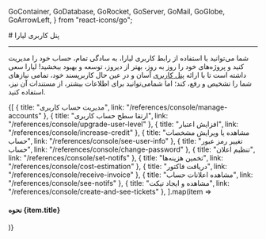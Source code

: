 
  GoContainer,
  GoDatabase,
  GoRocket,
  GoServer,
  GoMail,
  GoGlobe,
  GoArrowLeft,
} from "react-icons/go";


<Layout>
<Head>
<title>مستندات پنل کاربری لیارا</title>
<meta property="og:title" content="مستندات خدمات رایانش ابری لیارا" />
<meta property="og:description" content="مستندات مربوط به آشنایی با پنل کاربری لیارا"  />
</Head>
# پنل کاربری لیارا
<hr className="mb-2" />

شما می‌توانید با استفاده از رابط کاربری لیارا، به سادگی تمام، حساب خود را مدیریت کنید و پروژه‌های خود را روز به روز، بهتر از دیروز، توسعه و بهبود ببخشید!
لیارا سعی داشته است تا با ارائه <a href="https://console.liara.ir" className="text-[#2196f3] ">پنل کاربری</a> آسان و در عین حال کاربرپسند خود، تمامی نیازهای شما را تشخیص و رفع، کند؛ اما شما‌می‌توانید برای اطلاعات بیشتر، از مستندات آن نیز، استفاده کنید. 
<Section id="also-read" title="در ادامه، بخوانید:" />

<div className="grid md:grid-cols-2 gap-4">
            {[
      {
        title: "مدیریت حساب کاربری",
        link: "/references/console/manage-accounts"
      },
      {
        title: "ارتقا سطح حساب کاربری",
        link: "/references/console/upgrade-user-level"
      },
      {
        title: "افزایش اعتبار",
        link: "/references/console/increase-credit"
      },
      {
        title: "مشاهده یا ویرایش مشخصات حساب",
        link: "/references/console/see-user-info"
      },
      {
        title: "تغییر رمز عبور حساب",
        link: "/references/console/change-password"
      },
      {
        title: "تنظیم اعلان",
        link: "/references/console/set-notifs"
      },
      {
        title: "تخمین هزینه‌ها",
        link: "/references/console/cost-estimation"
      },
      {
        title: "دریافت فاکتور",
        link: "/references/console/receive-invoice"
      },
      {
        title: "مشاهده اعلانات حساب",
        link: "/references/console/see-notifs"
      },
      {
        title: "مشاهده و ایجاد تیکت",
        link: "/references/console/create-and-see-tickets"
      },
  ].map(item =>
              <Link href={item.link}>
                <Card className="flex cursor-pointer w-full items-center justify-between">
                  <div className="flex items-center gap-3">
                    <h4>
                      نحوه {item.title}
                    </h4>
                  </div>
                  <GoArrowLeft className="ml-1" />
                </Card>
              </Link>
            )}
          </div>

<br />

</Layout>